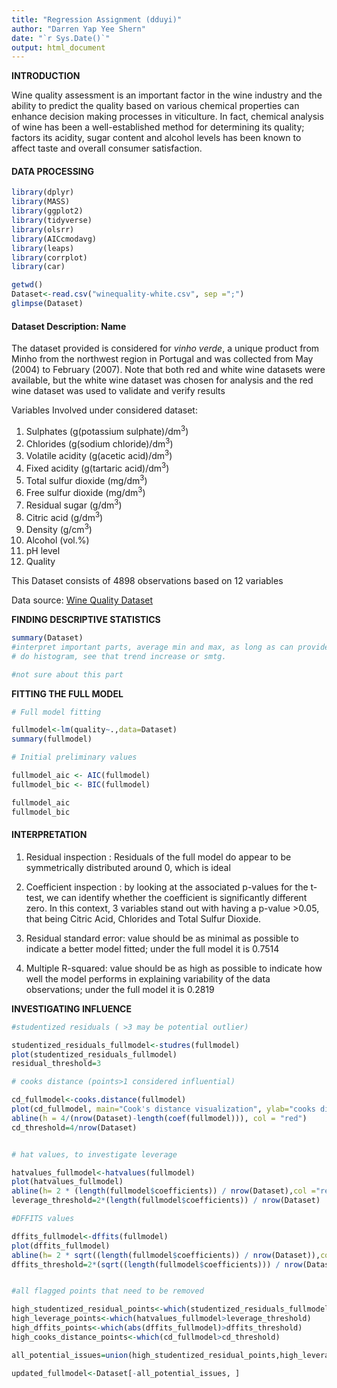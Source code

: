 ```yaml
---
title: "Regression Assignment (dduyi)"
author: "Darren Yap Yee Shern"
date: "`r Sys.Date()`"
output: html_document
---
```


**INTRODUCTION**

Wine quality assessment is an important factor in the wine industry and the ability to predict the quality based on various chemical properties can enhance decision making processes in viticulture. In fact, chemical analysis of wine has been a well-established method for determining its quality; factors its acidity, sugar content and alcohol levels has been known to affect taste and overall consumer satisfaction.

#### DATA PROCESSING

```r

library(dplyr)
library(MASS)
library(ggplot2)
library(tidyverse)
library(olsrr)
library(AICcmodavg)
library(leaps)
library(corrplot)
library(car)

```

```r
getwd()
Dataset<-read.csv("winequality-white.csv", sep =";")
glimpse(Dataset)
```

#### Dataset Description: Name

The dataset provided is considered for *vinho verde*, a unique product from Minho from the northwest region in Portugal and was collected from May (2004) to February (2007). Note that both red and white wine datasets were available, but the white wine dataset was chosen for analysis and the red wine dataset was used to validate and verify results

Variables Involved under considered dataset:

1.  Sulphates (g(potassium sulphate)/dm^3^)
2.  Chlorides (g(sodium chloride)/dm^3^)
3.  Volatile acidity (g(acetic acid)/dm^3^)
4.  Fixed acidity (g(tartaric acid)/dm^3^)
5.  Total sulfur dioxide (mg/dm^3^)
6.  Free sulfur dioxide (mg/dm^3^)
7.  Residual sugar (g/dm^3^)
8.  Citric acid (g/dm^3^)
9.  Density (g/cm^3^)
10. Alcohol (vol.%)
11. pH level
12. Quality

This Dataset consists of 4898 observations based on 12 variables

Data source: [Wine Quality Dataset](https://www.semanticscholar.org/paper/Modeling-wine-preferences-by-data-mining-from-Cortez-Cerdeira/bf15a0ccc14ac1deb5cea570c870389c16be019c)

**FINDING DESCRIPTIVE STATISTICS**

```r

summary(Dataset)
#interpret important parts, average min and max, as long as can provide information
# do histogram, see that trend increase or smtg. 

#not sure about this part

```

**FITTING THE FULL MODEL**

```r

# Full model fitting

fullmodel<-lm(quality~.,data=Dataset)
summary(fullmodel)

# Initial preliminary values

fullmodel_aic <- AIC(fullmodel)
fullmodel_bic <- BIC(fullmodel)

fullmodel_aic
fullmodel_bic

```

#### **INTERPRETATION**

1)  Residual inspection : Residuals of the full model do appear to be symmetrically distributed around 0, which is ideal

2)  Coefficient inspection : by looking at the associated p-values for the t-test, we can identify whether the coefficient is significantly different zero. In this context, 3 variables stand out with having a p-value \>0.05, that being Citric Acid, Chlorides and Total Sulfur Dioxide.

3)  Residual standard error: value should be as minimal as possible to indicate a better model fitted; under the full model it is 0.7514

4)  Multiple R-squared: value should be as high as possible to indicate how well the model performs in explaining variability of the data observations; under the full model it is 0.2819

**INVESTIGATING INFLUENCE**

```r

#studentized residuals ( >3 may be potential outlier)

studentized_residuals_fullmodel<-studres(fullmodel)
plot(studentized_residuals_fullmodel)
residual_threshold=3

# cooks distance (points>1 considered influential)

cd_fullmodel<-cooks.distance(fullmodel)
plot(cd_fullmodel, main="Cook's distance visualization", ylab="cooks distance")
abline(h = 4/(nrow(Dataset)-length(coef(fullmodel))), col = "red")
cd_threshold=4/nrow(Dataset)


# hat values, to investigate leverage

hatvalues_fullmodel<-hatvalues(fullmodel)
plot(hatvalues_fullmodel)
abline(h= 2 * (length(fullmodel$coefficients)) / nrow(Dataset),col ="red")
leverage_threshold=2*(length(fullmodel$coefficients)) / nrow(Dataset)

#DFFITS values

dffits_fullmodel<-dffits(fullmodel)
plot(dffits_fullmodel)
abline(h= 2 * sqrt((length(fullmodel$coefficients)) / nrow(Dataset)),col="red")
dffits_threshold=2*(sqrt((length(fullmodel$coefficients))) / nrow(Dataset))


#all flagged points that need to be removed

high_studentized_residual_points<-which(studentized_residuals_fullmodel>residual_threshold)
high_leverage_points<-which(hatvalues_fullmodel>leverage_threshold)
high_dffits_points<-which(abs(dffits_fullmodel)>dffits_threshold)
high_cooks_distance_points<-which(cd_fullmodel>cd_threshold)

all_potential_issues=union(high_studentized_residual_points,high_leverage_points,high_dffits_points,high_cooks_distance_points)

updated_fullmodel<-Dataset[-all_potential_issues, ]



```
